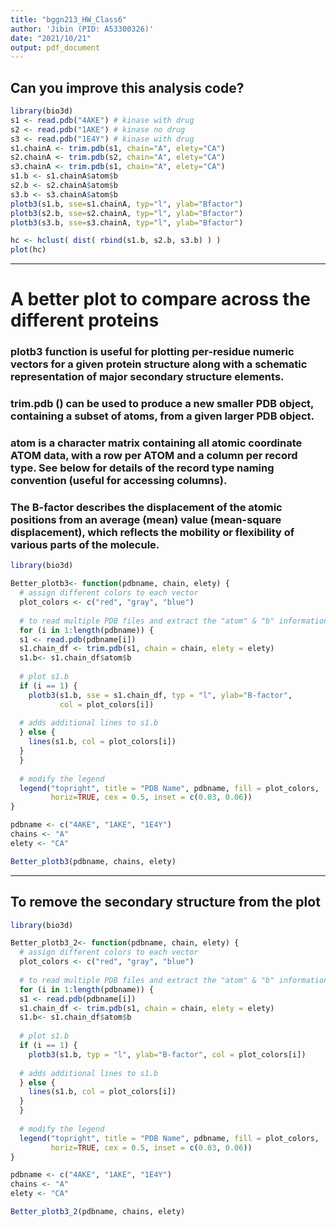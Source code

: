```yaml
---
title: "bggn213_HW_Class6"
author: 'Jibin (PID: A53300326)'
date: "2021/10/21"
output: pdf_document
---
```



## Can you improve this analysis code?
```r
library(bio3d)
s1 <- read.pdb("4AKE") # kinase with drug
s2 <- read.pdb("1AKE") # kinase no drug
s3 <- read.pdb("1E4Y") # kinase with drug
s1.chainA <- trim.pdb(s1, chain="A", elety="CA")
s2.chainA <- trim.pdb(s2, chain="A", elety="CA")
s3.chainA <- trim.pdb(s1, chain="A", elety="CA")
s1.b <- s1.chainA$atom$b
s2.b <- s2.chainA$atom$b
s3.b <- s3.chainA$atom$b
plotb3(s1.b, sse=s1.chainA, typ="l", ylab="Bfactor") 
plotb3(s2.b, sse=s2.chainA, typ="l", ylab="Bfactor") 
plotb3(s3.b, sse=s3.chainA, typ="l", ylab="Bfactor")

hc <- hclust( dist( rbind(s1.b, s2.b, s3.b) ) )
plot(hc)
```

***  

# A better plot to compare across the different proteins

### plotb3 function is useful for plotting per-residue numeric vectors for a given protein      structure along with a schematic representation of major secondary structure elements.

### trim.pdb () can be used to produce a new smaller PDB object, containing a subset of         atoms, from a given larger PDB object.

### atom is a character matrix containing all atomic coordinate ATOM data, with a row per       ATOM and a column per record type. See below for details of the record type naming          convention (useful for accessing columns).

### The B-factor describes the displacement of the atomic positions from an average (mean)       value (mean-square displacement), which reflects the mobility or flexibility of             various parts of the molecule.



```r
library(bio3d)

Better_plotb3<- function(pdbname, chain, elety) {
  # assign different colors to each vector
  plot_colors <- c("red", "gray", "blue")
  
  # to read multiple PDB files and extract the "atom" & "b" information
  for (i in 1:length(pdbname)) {
  s1 <- read.pdb(pdbname[i])
  s1.chain_df <- trim.pdb(s1, chain = chain, elety = elety)
  s1.b<- s1.chain_df$atom$b
  
  # plot s1.b
  if (i == 1) {
    plotb3(s1.b, sse = s1.chain_df, typ = "l", ylab="B-factor",
           col = plot_colors[i])
    
  # adds additional lines to s1.b
  } else {
    lines(s1.b, col = plot_colors[i])
  }
  }
  
  # modify the legend
  legend("topright", title = "PDB Name", pdbname, fill = plot_colors,
         horiz=TRUE, cex = 0.5, inset = c(0.03, 0.06))
}
```

```r
pdbname <- c("4AKE", "1AKE", "1E4Y")
chains <- "A"
elety <- "CA"

Better_plotb3(pdbname, chains, elety)
```
***  
## To remove the secondary structure from the plot

```r
library(bio3d)

Better_plotb3_2<- function(pdbname, chain, elety) {
  # assign different colors to each vector
  plot_colors <- c("red", "gray", "blue")
  
  # to read multiple PDB files and extract the "atom" & "b" information
  for (i in 1:length(pdbname)) {
  s1 <- read.pdb(pdbname[i])
  s1.chain_df <- trim.pdb(s1, chain = chain, elety = elety)
  s1.b<- s1.chain_df$atom$b
  
  # plot s1.b
  if (i == 1) {
    plotb3(s1.b, typ = "l", ylab="B-factor", col = plot_colors[i])
    
  # adds additional lines to s1.b
  } else {
    lines(s1.b, col = plot_colors[i])
  }
  }
  
  # modify the legend
  legend("topright", title = "PDB Name", pdbname, fill = plot_colors,
         horiz=TRUE, cex = 0.5, inset = c(0.03, 0.06))
}
```

```r
pdbname <- c("4AKE", "1AKE", "1E4Y")
chains <- "A"
elety <- "CA"

Better_plotb3_2(pdbname, chains, elety)
```